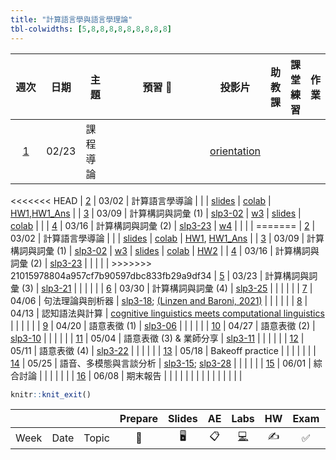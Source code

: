 ```yaml
---
title: "計算語言學與語言學理論"
tbl-colwidths: [5,8,8,8,8,8,8,8,8,8]
---
```


::: column-screen-inset-right
|           週次            | 日期  | 主題                    |                                                預習 📖                                                 | 投影片 | 助教課 | 課堂練習 | 作業 |
|:-------------------------:|-------|-------------------------|:------------------------------------------------------------------------------------------------------:|:------:|:------:|:--------:|:----:|
|  [1](/weeks/week-1.html)  | 02/23 | 課程導論                |                                                                                                        |  [orientation](/weeks/week-1.html)      |        |          |      |
<<<<<<< HEAD
|  [2](/weeks/week-2.html)  | 03/02 | 計算語言學導論          |                                                                                                        |        |  [slides](/labs/Week2_spaCy.pdf)      |   [colab](https://colab.research.google.com/drive/1EJ7_Gc4M6xlf5lmDz4og-Y1qw56i5eDv#scrollTo=2bgNFiH0hbch)       |   [HW1](https://classroom.github.com/a/dSlccwZi),[HW1_Ans](https://drive.google.com/file/d/1z_Fo3o223I-QPO8Kh86kWrREHy2Q2pmy/view?usp=sharing)   |
|  [3](/weeks/week3.html)  | 03/09 | 計算構詞與詞彙 (1)      |                        [slp3-02](https://web.stanford.edu/~jurafsky/slp3/2.pdf)                        |    [w3](/weeks/week3.html)    |  [slides](/labs/Week3_%EF%BC%B7ord_Segmentation.pdf)      |  [colab](https://colab.research.google.com/drive/1Oj_BsykCk4J7R9xYO2HJa7WTuwb04679#scrollTo=iSE-OZ0cCiR5)        |      |
|  [4](/weeks/week-4.html)  | 03/16 | 計算構詞與詞彙 (2)      |                       [slp3-23](https://web.stanford.edu/~jurafsky/slp3/23.pdf)                        |   [w4](/weeks/week4.html)      |        |          |      |
=======
|  [2](/weeks/week-2.html)  | 03/02 | 計算語言學導論          |                                                                                                        |        |  [slides](/labs/Week2_spaCy.pdf)      |   [colab](https://colab.research.google.com/drive/1EJ7_Gc4M6xlf5lmDz4og-Y1qw56i5eDv#scrollTo=2bgNFiH0hbch)       |   [HW1](https://classroom.github.com/a/dSlccwZi), [HW1_Ans](https://drive.google.com/file/d/1z_Fo3o223I-QPO8Kh86kWrREHy2Q2pmy/view?usp=sharing)   |
|  [3](/weeks/week3.html)  | 03/09 | 計算構詞與詞彙 (1)      |                        [slp3-02](https://web.stanford.edu/~jurafsky/slp3/2.pdf)                        |    [w3](/weeks/week3.html)    |  [slides](/labs/Week3_%EF%BC%B7ord_Segmentation.pdf)      |  [colab](https://colab.research.google.com/drive/1Oj_BsykCk4J7R9xYO2HJa7WTuwb04679#scrollTo=iSE-OZ0cCiR5)        | [HW2](https://classroom.github.com/a/nxTCYAiT)     |
|  [4](/weeks/week-4.html)  | 03/16 | 計算構詞與詞彙 (2)      |                       [slp3-23](https://web.stanford.edu/~jurafsky/slp3/23.pdf)                        |        |        |          |      |
>>>>>>> 21015978804a957cf7b90597dbc833fb29a9df34
|  [5](/weeks/week-5.html)  | 03/23 | 計算構詞與詞彙 (3)      |                       [slp3-21](https://web.stanford.edu/~jurafsky/slp3/21.pdf)                        |        |        |          |      |
|  [6](/weeks/week-6.html)  | 03/30 | 計算構詞與詞彙 (4)      |                  [slp3-25](Lexicons%20for%20Sentiment,%20Affect,%20and%20Connotation)                  |        |        |          |      |
|  [7](/weeks/week-7.html)  | 04/06 | 句法理論與剖析器        | [slp3-18](https://web.stanford.edu/~jurafsky/slp3/D.pdfhttps://web.stanford.edu/~jurafsky/slp3/18.pdf); [(Linzen and Baroni, 2021)](/supplemental/linzen2020.pdf) |        |        |          |      |
|  [8](/weeks/week-8.html)  | 04/13 | 認知語法與計算          | [cognitive linguistics meets computational linguistics](https://www.degruyter.com/document/doi/10.1515/9783110687279/html#contents)                                                                                                        |        |        |          |      |
|  [9](/weeks/week-9.html)  | 04/20 | 語意表徵 (1)            |                        [slp3-06](https://web.stanford.edu/~jurafsky/slp3/6.pdf)                        |        |        |          |      |
| [10](/weeks/week-10.html) | 04/27 | 語意表徵 (2)            |                       [slp3-10](https://web.stanford.edu/~jurafsky/slp3/10.pdf)                        |        |        |          |      |
| [11](/weeks/week-11.html) | 05/04 | 語意表徵 (3) & 業師分享 |                       [slp3-11](https://web.stanford.edu/~jurafsky/slp3/11.pdf)                        |        |        |          |      |
| [12](/weeks/week-12.html) | 05/11 | 語意表徵 (4)            |                       [slp3-22](https://web.stanford.edu/~jurafsky/slp3/22.pdf)                        |        |        |          |      |
| [13](/weeks/week-13.html) | 05/18 | Bakeoff practice          |                                               |        |        |          |      |
| [14](/weeks/week-14.html) | 05/25 | 語音、多模態與言談分析        |                       [slp3-15](https://web.stanford.edu/~jurafsky/slp3/15.pdf);  [slp3-28](https://web.stanford.edu/~jurafsky/slp3/28.pdf)                         |        |        |          |      |
| [15](/weeks/week-15.html) | 06/01 | 綜合討論                |                                                                                                        |        |        |          |      |
| [16](/weeks/week-16.html) | 06/08 | 期末報告                |                                                                                                        |        |        |          |      |
|                           |       |                         |                                                                                                        |        |        |          |      |
:::

```r
knitr::knit_exit()
```

|      |      |       | Prepare | Slides | AE  |                                                    Labs                                                    | HW  | Exam | Project |
|------|------|-------|:-------:|:------:|:---:|:----------------------------------------------------------------------------------------------------------:|:---:|:----:|:-------:|
| Week | Date | Topic |   📖    |   🖥️   | 📋  | [💻](https://sakai.duke.edu/samigo-app/servlet/Login?id=6fa7ebf3-01af-42a6-91ba-3e813d3901221641094171786) | ✍️  |  ✅  |   📂    |
